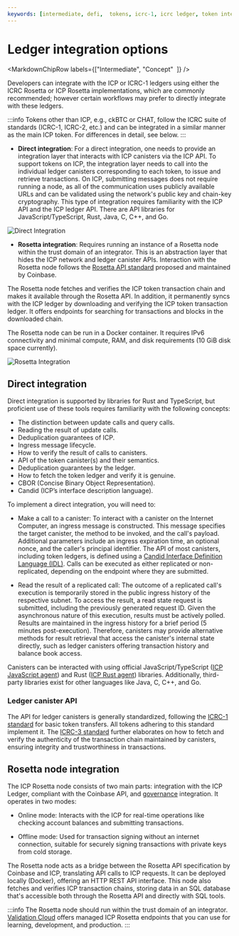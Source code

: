 ```yaml
---
keywords: [intermediate, defi,  tokens, icrc-1, icrc ledger, token integration, direct integration,icrc]
---
```



# Ledger integration options

<MarkdownChipRow labels={["Intermediate", "Concept"  ]} />

Developers can integrate with the ICP or ICRC-1 ledgers using either the ICRC Rosetta or ICP Rosetta implementations, which are commonly recommended; however certain workflows may prefer to directly integrate with these ledgers.

:::info
Tokens other than ICP, e.g., ckBTC or CHAT, follow the ICRC suite of standards (ICRC-1, ICRC-2, etc.) and can be integrated in a similar manner as the main ICP token. For differences in detail, see below.
:::

- **Direct integration**: For a direct integration, one needs to provide an integration layer that interacts with ICP canisters via the ICP API. To support tokens on ICP, the integration layer needs to call into the individual ledger canisters corresponding to each token, to issue and retrieve transactions. On ICP, submitting messages does not require running a node, as all of the communication uses publicly available URLs and can be validated using the network's public key and chain-key cryptography. This type of integration requires familiarity with the ICP API and the ICP ledger API. There are API libraries for JavaScript/TypeScript, Rust, Java, C, C++, and Go.

![Direct Integration](direct_integration.png)

- **Rosetta integration**: Requires running an instance of a Rosetta node within the trust domain of an integrator. This is an abstraction layer that hides the ICP network and ledger canister APIs. Interaction with the Rosetta node follows the [Rosetta API standard](https://docs.cdp.coinbase.com/mesh/docs/welcome) proposed and maintained by Coinbase.

The Rosetta node fetches and verifies the ICP token transaction chain and makes it available through the Rosetta API. In addition, it permanently syncs with the ICP ledger by downloading and verifying the ICP token transaction ledger. It offers endpoints for searching for transactions and blocks in the downloaded chain.

The Rosetta node can be run in a Docker container. It requires IPv6 connectivity and minimal compute, RAM, and disk requirements (10 GiB disk space currently).

![Rosetta Integration](rosetta_integration.png)

## Direct integration
Direct integration is supported by libraries for Rust and TypeScript, but proficient use of these tools requires familiarity with the following concepts:

- The distinction between update calls and query calls.
- Reading the result of update calls.
- Deduplication guarantees of ICP.
- Ingress message lifecycle.
- How to verify the result of calls to canisters.
- API of the token canister(s) and their semantics.
- Deduplication guarantees by the ledger.
- How to fetch the token ledger and verify it is genuine.
- CBOR (Concise Binary Object Representation).
- Candid (ICP’s interface description language).

To implement a direct integration, you will need to:

- Make a call to a canister: To interact with a canister on the Internet Computer, an ingress message is constructed. This message specifies the target canister, the method to be invoked, and the call's payload. Additional parameters include an ingress expiration time, an optional nonce, and the caller's <GlossaryTooltip>principal</GlossaryTooltip> identifier. The API of most canisters, including token ledgers, is defined using a [Candid Interface Definition Language (IDL)](/docs/building-apps/interact-with-canisters/candid/candid-concepts). Calls can be executed as either replicated or non-replicated, depending on the endpoint where they are submitted.

- Read the result of a replicated call: The outcome of a replicated call's execution is temporarily stored in the public ingress history of the respective <GlossaryTooltip>subnet</GlossaryTooltip>. To access the result, a read state request is submitted, including the previously generated request ID. Given the asynchronous nature of this execution, results must be actively polled. Results are maintained in the ingress history for a brief period (5 minutes post-execution). Therefore, canisters may provide alternative methods for result retrieval that access the canister's internal state directly, such as ledger canisters offering transaction history and balance book access.

Canisters can be interacted with using official JavaScript/TypeScript ([ICP JavaScript agent](https://www.npmjs.com/package/@dfinity/agent)) and Rust ([ICP Rust agent](https://docs.rs/ic-agent/latest/ic_agent/)) libraries. Additionally, third-party libraries exist for other languages like Java, C, C++, and Go.

### Ledger canister API
The API for ledger canisters is generally standardized, following the [ICRC-1 standard](https://github.com/dfinity/ICRC-1/blob/main/standards/ICRC-1/README.md) for basic token transfers. All tokens adhering to this standard implement it. The [ICRC-3 standard](https://github.com/dfinity/ICRC-1/blob/main/standards/ICRC-3/README.md) further elaborates on how to fetch and verify the authenticity of the transaction chain maintained by canisters, ensuring integrity and trustworthiness in transactions.

## Rosetta node integration

The ICP Rosetta node consists of two main parts: integration with the ICP Ledger, compliant with the Coinbase API, and [governance](https://learn.internetcomputer.org/hc/en-us/articles/34574082263700-Tokenomics-Governance) integration. It operates in two modes:

- Online mode: Interacts with the ICP for real-time operations like checking account balances and submitting transactions.

- Offline mode: Used for transaction signing without an internet connection, suitable for securely signing transactions with private keys from cold storage.

The Rosetta node acts as a bridge between the Rosetta API specification by Coinbase and ICP, translating API calls to ICP requests. It can be deployed locally (Docker), offering an HTTP REST API interface. This node also fetches and verifies ICP transaction chains, storing data in an SQL database that's accessible both through the Rosetta API and directly with SQL tools.

:::info
The Rosetta node should run within the trust domain of an integrator. [Validation Cloud](https://www.validationcloud.io/icp) offers managed ICP Rosetta endpoints that you can use for learning, development, and production.
:::

